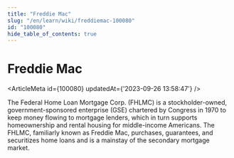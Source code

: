 ```yaml
---
title: "Freddie Mac"
slug: "/en/learn/wiki/freddiemac-100080"
id: "100080"
hide_table_of_contents: true
---
```



# Freddie Mac

<ArticleMeta id={100080} updatedAt={'2023-09-26 13:58:47'} />
<div className='border-solid border-b border-t-0 my-4 border-[var(--ifm-color-gray-300)]' />

The Federal Home Loan Mortgage Corp. (FHLMC) is a stockholder-owned, government-sponsored enterprise (GSE) chartered by Congress in 1970 to keep money flowing to mortgage lenders, which in turn supports homeownership and rental housing for middle-income Americans. The FHLMC, familiarly known as Freddie Mac, purchases, guarantees, and securitizes home loans and is a mainstay of the secondary mortgage market.
